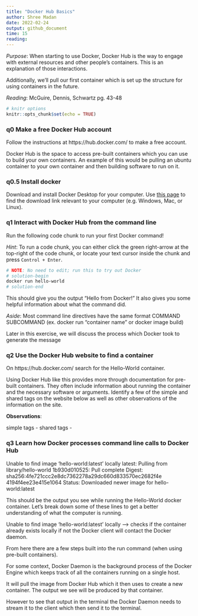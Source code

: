 ```yaml
---
title: "Docker Hub Basics"
author: Shree Madan
date: 2022-02-24
output: github_document
time: 15
reading: 
---
```


*Purpose*: When starting to use Docker, Docker Hub is the way to engage with
external resources and other people's containers. This is an explanation of
those interactions.

Additionally, we'll pull our first container which is set up the structure for
using containers in the future.

*Reading*: McGuire, Dennis, Schwartz pg. 43-48

```r
# knitr options
knitr::opts_chunk$set(echo = TRUE)
```

<!-- -------------------------------------------------- -->

### __q0__ Make a free Docker Hub account

Follow the instructions at https://hub.docker.com/ to make a free account.

Docker Hub is the space to access pre-built containers which you can use to 
build your own containers. An example of this would be pulling an ubuntu container
to your own container and then building software to run on it.

### __q0.5__ Install docker

Download and install Docker Desktop for your computer. Use [this page](https://www.docker.com/products/docker-desktop/) to find the download link relevant to your computer (e.g. Windows, Mac, or Linux).

### __q1__ Interact with Docker Hub from the command line

Run the following code chunk to run your first Docker command!

*Hint*: To run a code chunk, you can either click the green right-arrow at the top-right of the code chunk, or locate your text cursor inside the chunk and press `Control + Enter`.

```bash
# NOTE: No need to edit; run this to try out Docker
# solution-begin
docker run hello-world
# solution-end
```

This should give you the output "Hello from Docker!" It also gives you some helpful information about what the command did.

*Aside*: Most command line directives have the same format COMMAND SUBCOMMAND  (ex. docker run "container name" or docker image build)

Later in this exercise, we will discuss the process which Docker took to generate the message

### __q2__ Use the Docker Hub website to find a container

On https://hub.docker.com/ search for the Hello-World container. 

Using Docker Hub like this provides more through documentation for pre-built 
containers. They often include information about running the container and the 
necessary software or arguments. Identify a few of the simple and shared tags on 
the website below as well as other observations of the information on the site.

**Observations**:

simple tags - 
shared tags - 

### __q3__ Learn how Docker processes command line calls to Docker Hub

Unable to find image 'hello-world:latest' locally 
latest: Pulling from library/hello-world 
1b930d010525: Pull complete 
Digest: sha256:4fe721ccc2e8dc7362278a29dc660d833570ec2682f4e 
4194f4ee23e415e1064 
Status: Downloaded newer image for hello-world:latest

This should be the output you see while running the Hello-World docker container.
Let's break down some of these lines to get a better understanding of what the computer
is running. 

Unable to find image 'hello-world:latest' locally --> checks if the container 
already exists locally if not the Docker client will contact the Docker daemon.

From here there are a few steps built into the run command (when using pre-built containers).

For some context, Docker Daemon is the background process of the Docker Engine which keeps
track of all the containers running on a single host.

It will pull the image from Docker Hub which it then uses to create a new container.
The output we see will be produced by that container.

However to see that output in the terminal the Docker Daemon needs to stream it 
to the client which then send it to the terminal.